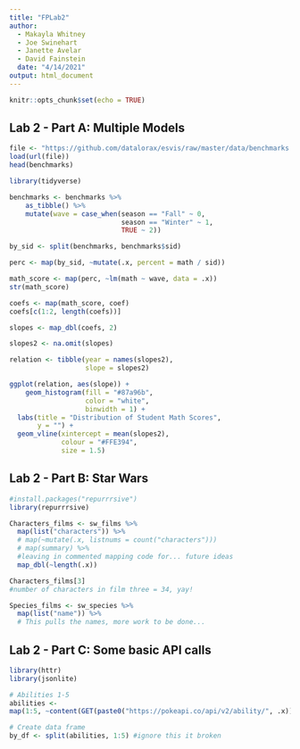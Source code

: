 ```yaml
---
title: "FPLab2"
author: 
  - Makayla Whitney
  - Joe Swinehart
  - Janette Avelar
  - David Fainstein
  date: "4/14/2021"
output: html_document
---
```


```r
knitr::opts_chunk$set(echo = TRUE)
```

## Lab 2 - Part A: Multiple Models
```r
file <- "https://github.com/datalorax/esvis/raw/master/data/benchmarks.rda"
load(url(file))
head(benchmarks)
```

```r
library(tidyverse)

benchmarks <- benchmarks %>%
	as_tibble() %>%
	mutate(wave = case_when(season == "Fall" ~ 0,
	                        season == "Winter" ~ 1,
	                        TRUE ~ 2))

by_sid <- split(benchmarks, benchmarks$sid)

perc <- map(by_sid, ~mutate(.x, percent = math / sid))

math_score <- map(perc, ~lm(math ~ wave, data = .x))
str(math_score)

coefs <- map(math_score, coef)
coefs[c(1:2, length(coefs))]

slopes <- map_dbl(coefs, 2)

slopes2 <- na.omit(slopes)

relation <- tibble(year = names(slopes2),
                   slope = slopes2)

ggplot(relation, aes(slope)) +
    geom_histogram(fill = "#87a96b",
                   color = "white", 
                   binwidth = 1) +
  labs(title = "Distribution of Student Math Scores",
       y = "") +
  geom_vline(xintercept = mean(slopes2),
             colour = "#FFE394", 
             size = 1.5)

```


## Lab 2 - Part B: Star Wars
```r
#install.packages("repurrrsive")
library(repurrrsive)

Characters_films <- sw_films %>% 
  map(list("characters")) %>% 
  # map(~mutate(.x, listnums = count("characters")))
  # map(summary) %>% 
  #leaving in commented mapping code for... future ideas
  map_dbl(~length(.x))

Characters_films[3]
#number of characters in film three = 34, yay!

Species_films <- sw_species %>% 
  map(list("name")) %>% 
  # This pulls the names, more work to be done...

```


## Lab 2 - Part C: Some basic API calls

```r
library(httr)
library(jsonlite)

# Abilities 1-5
abilities <-
map(1:5, ~content(GET(paste0("https://pokeapi.co/api/v2/ability/", .x)), "parsed"))

# Create data frame
by_df <- split(abilities, 1:5) #ignore this it broken


```


